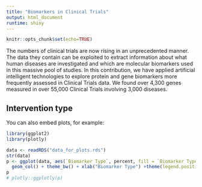 ```yaml
---
title: "Biomarkers in Clinical Trials"
output: html_document
runtime: shiny
---
```


```r
knitr::opts_chunk$set(echo=TRUE)
```


The numbers of clinical trials are now rising in an unprecedented manner. The data they contain can be exploited to extract information about what human diseases are investigated and which are molecular biomarkers used in this massive pool of studies. In this contribution, we have applied artificial intelligent technologies to explore protein and gene biomarkers more frequently assessed in Clinical Trials data. We found over 4,300 genes measured in over 55,000 Clinical Trials involving 3,000 diseases. 



## Intervention type



You can also embed plots, for example:

```r
library(ggplot2)
library(plotly)

data <- readRDS("data_for_plots.rds")
str(data)
p <- ggplot(data, aes(`Biomarker Type`, percent, fill = `Biomarker Type`)) +
  geom_col() + theme_bw() + xlab("Biomarker Type") +theme(legend.position="none")
p
# plotly::ggplotly(p)

```


 
